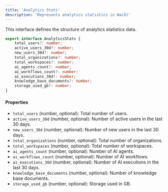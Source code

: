 ```yaml
---
title: 'Analytics Stats'
description: 'Represents analytics statistics in Wacht'
---
```


This interface defines the structure of analytics statistics data.

```typescript
export interface AnalyticsStats {
    total_users?: number;
    active_users_30d?: number;
    new_users_30d?: number;
    total_organizations?: number;
    total_workspaces?: number;
    ai_agents_count?: number;
    ai_workflows_count?: number;
    ai_executions_30d?: number;
    knowledge_base_documents?: number;
    storage_used_gb?: number;
}
```

#### Properties

- `total_users` (number, optional): Total number of users.
- `active_users_30d` (number, optional): Number of active users in the last 30 days.
- `new_users_30d` (number, optional): Number of new users in the last 30 days.
- `total_organizations` (number, optional): Total number of organizations.
- `total_workspaces` (number, optional): Total number of workspaces.
- `ai_agents_count` (number, optional): Number of AI agents.
- `ai_workflows_count` (number, optional): Number of AI workflows.
- `ai_executions_30d` (number, optional): Number of AI executions in the last 30 days.
- `knowledge_base_documents` (number, optional): Number of knowledge base documents.
- `storage_used_gb` (number, optional): Storage used in GB.
